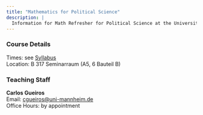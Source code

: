 ```yaml
---
title: "Mathematics for Political Science"
description: |
  Information for Math Refresher for Political Science at the University of Mannheim
---
```


### Course Details

Times: see [Syllabus](syllabus.html)  
Location: B 317 Seminarraum (A5, 6 Bauteil B)  

### Teaching Staff

**Carlos Gueiros** <br>
Email: [cgueiros@uni-mannheim.de](mailto:cgueiros@uni-mannheim.de)  
Office Hours: by appointment


